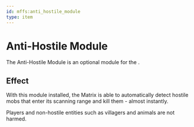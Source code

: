 ```yaml
---
id: mffs:anti_hostile_module
type: item
---
```


# Anti-Hostile Module

The Anti-Hostile Module is an optional module for the [](@mffs:interdiction_matrix).

<PrefabObtaining />

## Effect

With this module installed, the Matrix is able to automatically detect hostile mobs that enter its scanning range and
kill them - almost instantly.

Players and non-hostile entities such as villagers and animals are not harmed.

<PrefabUsage />